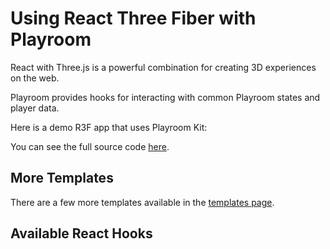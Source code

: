 # Using React Three Fiber with Playroom

React with Three.js is a powerful combination for creating 3D experiences on the web.

Playroom provides hooks for interacting with common Playroom states and player data. 

Here is a demo R3F app that uses Playroom Kit:


<Preview src="https://shooter.joinplayroom.com/" maxPlayers={0} />

You can see the full source code [here](https://github.com/asadm/playroom-docs/tree/main/examples/r3f-shooter-game).

## More Templates

There are a few more templates available in the [templates page](/templates).

## Available React Hooks


<Hooks />
